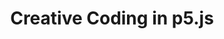 ---
title: Creative Coding in p5.js
description: A collection of creative coding investigations
link:
tech: React, Typescript
visible: true
---